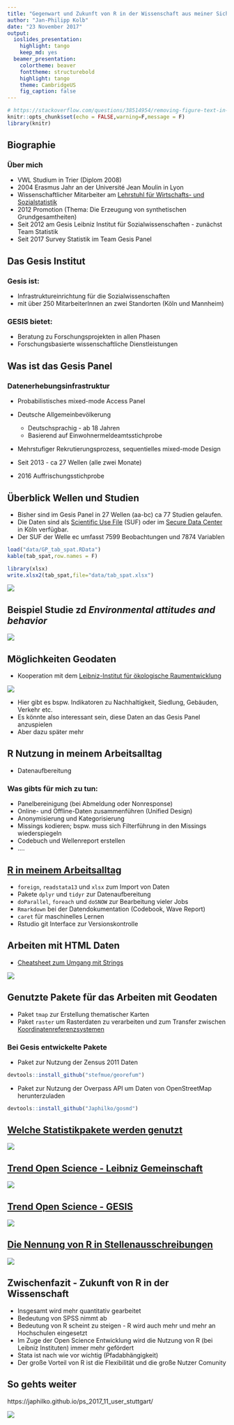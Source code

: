 ```yaml
---
title: "Gegenwart und Zukunft von R in der Wissenschaft aus meiner Sicht"
author: "Jan-Philipp Kolb"
date: "23 November 2017"
output: 
  ioslides_presentation: 
    highlight: tango
    keep_md: yes
  beamer_presentation: 
    colortheme: beaver
    fonttheme: structurebold
    highlight: tango
    theme: CambridgeUS
    fig_caption: false
---
```


```r
# https://stackoverflow.com/questions/38514954/removing-figure-text-in-rmarkdown
knitr::opts_chunk$set(echo = FALSE,warning=F,message = F)
library(knitr)
```

## Biographie

### Über mich

- VWL Studium in Trier (Diplom 2008)
- 2004 Erasmus Jahr an der Université Jean Moulin in Lyon
- Wissenschaftlicher Mitarbeiter am [Lehrstuhl für Wirtschafts- und Sozialstatistik](https://www.uni-trier.de/index.php?id=35894)
- 2012 Promotion (Thema: Die Erzeugung von synthetischen Grundgesamtheiten)
- Seit 2012 am Gesis Leibniz Institut für Sozialwissenschaften - zunächst Team Statistik
- Seit 2017 Survey Statistik im Team Gesis Panel


<!--
## Das Gesis Institut

### Fünf wissenschaftliche Abteilungen

- Datenarchiv für Sozialwissenschaften (DAS)
- Dauerbeobachtung der Gesellschaft (DBG)
- Computational Social Siences (CSS)
- Survey Design and Methodology (SDM)
- Wissenstechnologien für Sozialwissenschaften (WTS)
-->

## Das Gesis Institut 

### Gesis ist:

- Infrastruktureinrichtung für die Sozialwissenschaften
- mit über 250 MitarbeiterInnen an zwei Standorten (Köln und Mannheim)

### GESIS bietet:

- Beratung zu Forschungsprojekten in allen Phasen
- Forschungsbasierte wissenschaftliche Dienstleistungen

## Was ist das Gesis Panel

### Datenerhebungsinfrastruktur

- Probabilistisches mixed-mode Access Panel

- Deutsche Allgemeinbevölkerung
  - Deutschsprachig - ab 18 Jahren
  - Basierend auf Einwohnermeldeamtsstichprobe
- Mehrstufiger Rekrutierungsprozess, sequentielles mixed-mode Design
- Seit 2013 - ca 27 Wellen (alle zwei Monate)
- 2016 Auffrischungsstichprobe

## Überblick Wellen und Studien

- Bisher sind im Gesis Panel in 27 Wellen (aa-bc) ca 77 Studien gelaufen.
- Die Daten sind als [Scientific Use File](https://dbk.gesis.org/dbksearch/sdesc2.asp?db=d&no=5665) (SUF) oder im [Secure Data Center](https://www.gesis.org/angebot/daten-analysieren/weitere-sekundaerdaten/secure-data-center-sdc/) in Köln verfügbar.
- Der SUF der Welle ec umfasst 7599 Beobachtungen und 7874 Variablen
```r
load("data/GP_tab_spat.RData")
kable(tab_spat,row.names = F)
```

```r
library(xlsx)
write.xlsx2(tab_spat,file="data/tab_spat.xlsx")
```


![](figure/StudienSpatial.PNG)

## Beispiel Studie zd *Environmental attitudes and behavior* 
<!--
- Keywords: Environment; Attitudes; Beahavior
-->

![](figure/QuestionsStudy_zd.PNG)

## Möglichkeiten Geodaten

- Kooperation mit dem [Leibniz-Institut für ökologische Raumentwicklung](http://www.ioer-monitor.de/startseite/)

![](figure/ioerMonitor.PNG)

- Hier gibt es bspw. Indikatoren zu Nachhaltigkeit, Siedlung, Gebäuden, Verkehr etc. 
- Es könnte also interessant sein, diese Daten an das Gesis Panel anzuspielen
- Aber dazu später mehr

## R Nutzung in meinem Arbeitsalltag 

- Datenaufbereitung

### Was gibts für mich zu tun:

- Panelbereinigung (bei Abmeldung oder Nonresponse)
- Online- und Offline-Daten zusammenführen (Unified Design)
- Anonymisierung und Kategorisierung
- Missings kodieren; bspw. muss sich Filterführung in den Missings wiederspiegeln
- Codebuch und Wellenreport erstellen
- ....

## [R in meinem Arbeitsalltag](https://support.rstudio.com/hc/en-us/articles/201057987-Quick-list-of-useful-R-packages)

- `foreign`, `readstata13` und `xlsx` zum Import von Daten
- Pakete `dplyr` und `tidyr` zur Datenaufbereitung
- `doParallel`, `foreach` und `doSNOW` zur Bearbeitung vieler Jobs
- `Rmarkdown` bei der Datendokumentation (Codebook, Wave Report) 
- `caret` für maschinelles Lernen
- Rstudio git Interface zur Versionskontrolle

## Arbeiten mit HTML Daten

- [Cheatsheet zum Umgang mit Strings](file:///D:/Eigene%20Dateien/Downloads/strings.pdf)

![](figure/DruckversionFragebogen.PNG)

## Genutzte Pakete für das Arbeiten mit Geodaten

- Paket `tmap` zur Erstellung thematischer Karten
- Paket `raster` um Rasterdaten zu verarbeiten und zum Transfer zwischen [Koordinatenreferenzsystemen](https://de.wikipedia.org/wiki/Koordinatenreferenzsystem)


### Bei Gesis entwickelte Pakete

- Paket zur Nutzung der Zensus 2011 Daten 

```r
devtools::install_github("stefmue/georefum")
```

- Paket zur Nutzung der Overpass API um Daten von OpenStreetMap herunterzuladen

```r
devtools::install_github("Japhilko/gosmd")
```


## [Welche Statistikpakete werden genutzt](http://blog.revolutionanalytics.com/2013/10/r-usage-skyrocketing-rexer-poll.html)

![](http://revolution-computing.typepad.com/.a/6a010534b1db25970b019b00077267970b-800wi)

## [Trend Open Science - Leibniz Gemeinschaft](https://www.leibniz-gemeinschaft.de/forschung/open-science/)

![](figure/Leibniz_openScience.PNG)

## [Trend Open Science - GESIS](https://www.gesis.org/forschung/angewandte-informatik/open-science/)

![](figure/Gesis_openscience.PNG)


## [Die Nennung von R in Stellenausschreibungen](http://blog.revolutionanalytics.com/2017/02/job-trends-for-r-and-python.html)

![](http://revolution-computing.typepad.com/.a/6a010534b1db25970b01b7c8d42886970b-800wi)

## Zwischenfazit - Zukunft von R in der Wissenschaft

- Insgesamt wird mehr quantitativ gearbeitet
- Bedeutung von SPSS nimmt ab
- Bedeutung von R scheint zu steigen - R wird auch mehr und mehr an Hochschulen eingesetzt
- Im Zuge der Open Science Entwicklung wird die Nutzung von R (bei Leibniz Instituten) immer mehr gefördert
- Stata ist nach wie vor wichtig (Pfadabhängigkeit)
- Der große Vorteil von R ist die Flexibilität und die große Nutzer Comunity

## So gehts weiter

https://japhilko.github.io/ps_2017_11_user_stuttgart/

![](figure/website_userStuttgart.PNG)


<!--
http://sharpsightlabs.com/blog/r-recommend-data-science/

http://r4stats.com/articles/popularity/

https://www.kdnuggets.com/2013/12/poll-results-r-leading-python-gaining.html
-->
